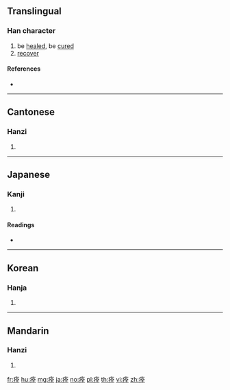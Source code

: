 {{character info/new}}
==Translingual==

===Han character===
{{Han char|rn=104|rad=疒|as=06|sn=11|four=00114|canj=KOMG}}

# be [[healed]], be [[cured]]
# [[recover]]

====References====
* {{Han ref|kx=0772.120|dkj=22141|dj=1183.020|hdz=42672.050|uh=75CA|ud=30154|bh=B2AC|bd=45740}}

----

==Cantonese==

===Hanzi===
{{yue-hanzi|jyut=|y=chyun4}}

# {{defn|lang=yue|sort=疒06}}

----

==Japanese==

===Kanji===
{{ja-kanji|grade=|rs=疒06}}

# {{defn|lang=ja|sort=疒06}}

====Readings====
* {{ja-readings|on=[[せん]] (sen)|kun=[[いえる]] (ieru), [[いやす]] (iyasu)}}

----

==Korean==

===Hanja===
{{ko-hanja|hangeul=[[전]]|eumhun=|rv=jeon|mr=chŏn|y=cen}}

# {{defn|lang=ko|sort=疒06}}

----

==Mandarin==

===Hanzi===
{{cmn-hanzi|pin=[[quán]] ([[quan2]])|wg=ch'üan<sup>2</sup>}}

# {{defn|lang=cmn|sort=疒06}}

[[fr:痊]]
[[hu:痊]]
[[mg:痊]]
[[ja:痊]]
[[no:痊]]
[[pl:痊]]
[[th:痊]]
[[vi:痊]]
[[zh:痊]]